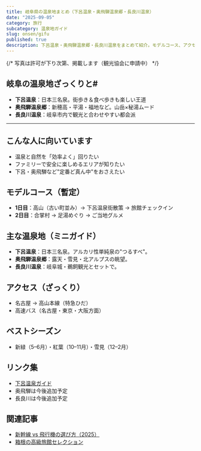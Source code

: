 ```yaml
---
title: 岐阜県の温泉地まとめ（下呂温泉・奥飛騨温泉郷・長良川温泉）
date: "2025-09-05"
category: 旅行
subcategory: 温泉地ガイド
slug: onsen/gifu
published: true
description: 下呂温泉・奥飛騨温泉郷・長良川温泉をまとめて紹介。モデルコース、アクセス、記事リンクを1ページに集約。
---
```

{/* 写真は許可が下り次第、掲載します（観光協会に申請中） */}
<PhotoPending caption="岐阜県の温泉地ガイド — 写真は許可が下り次第、掲載します。" />

## 岐阜の温泉地ざっくりと#
- **下呂温泉**：日本三名泉。街歩き＆食べ歩きも楽しい王道
- **奥飛騨温泉郷**：新穂高・平湯・福地など。山岳×秘湯ムード
- **長良川温泉**：岐阜市内で観光と合わせやすい都会派

---

## こんな人に向いています
- 温泉と自然を「効率よく」回りたい
- ファミリーで安全に楽しめるエリアが知りたい
- 下呂・奥飛騨など"定番ど真ん中"をおさえたい

## モデルコース（暫定）
- **1日目**：高山（古い町並み）→ 下呂温泉街散策 → 旅館チェックイン  
- **2日目**：合掌村 → 足湯めぐり → ご当地グルメ

## 主な温泉地（ミニガイド）
- **下呂温泉**：日本三名泉。アルカリ性単純泉の"つるすべ"。  
- **奥飛騨温泉郷**：露天・雪見・北アルプスの眺望。  
- **長良川温泉**：岐阜城・鵜飼観光とセットで。

## アクセス（ざっくり）
- 名古屋 → 高山本線（特急ひだ）  
- 高速バス（名古屋・東京・大阪方面）

## ベストシーズン
- 新緑（5–6月）・紅葉（10–11月）・雪見（12–2月）

## リンク集 #
- [下呂温泉ガイド](/travel/onsen/gifu/gero-onsen)
- 奥飛騨は今後追加予定
- 長良川は今後追加予定

## 関連記事 #
- [新幹線 vs 飛行機の選び方（2025）](/travel/shinkansen-vs-flight-2025)
- [箱根の高級旅館セレクション](/travel/hakone-2025)



<BookingLinksGroup>
  <BookingLinksItem name="岐阜の温泉地の宿" rakuten="" jalan="" ikkyu="" yahoo="" />
</BookingLinksGroup>
